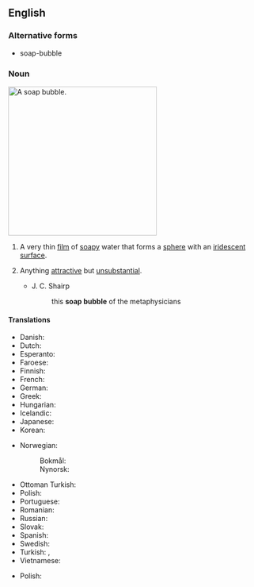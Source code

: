 ==English==

===Alternative forms===
* soap-bubble

===Noun===
[[Image:Bubble brokenchopstick.jpg|300px|thumb|right|A soap bubble.]]
{{en-noun}}

# A very thin [[film]] of [[soap]]y water that forms a [[sphere]] with an [[iridescent]] [[surface]].
# {{lb|en|figurative}} Anything [[attractive]] but [[unsubstantial]].
#* J. C. Shairp
#*: this '''soap bubble''' of the metaphysicians

====Translations====
{{trans-top|sphere of soap water}}
* Danish: {{t|da|sæbeboble|c}}
* Dutch: {{t+|nl|zeepbel|c}}
* Esperanto: {{t|eo|sapveziko}}
* Faroese: {{t|fo|sápubløðra|f}}
* Finnish: {{t|fi|saippuakupla}}
* French: {{t+|fr|bulle de savon}}
* German: {{t+|de|Seifenblase|f}}
* Greek: {{t+|el|σαπουνόφουσκα|f|sc=Grek}}
* Hungarian: {{t+|hu|szappanbuborék}}
* Icelandic: {{t+|is|sápukúla|f}}
* Japanese: {{t+|ja|シャボン玉|tr=シャボンだま, shabondama}}
* Korean: {{t+|ko|비눗방울}}
{{trans-mid}}
* Norwegian:
*: Bokmål: {{t|nb|såpeboble|m|f}}
*: Nynorsk: {{t|nn|såpeboble|f}}
* Ottoman Turkish: {{t|ota|قندیل|tr=kandil}}
* Polish: {{t+|pl|bańka mydlana|f}}
* Portuguese: {{t|pt|[[bolha]] [[de]] [[sabão]]|f}}
* Romanian: {{t+|ro|balon de săpun|n}}
* Russian: {{t+|ru|мы́льный пузы́рь|m}}
* Slovak: {{t|sk|mydlová bublina|f}}
* Spanish: {{t|es|[[pompa]] [[de]] [[jabón]]|f}}
* Swedish: {{t+|sv|såpbubbla|c}}
* Turkish: {{t|tr|sabun köpüğü}}, {{t|tr|sabun baloncuğu}}
* Vietnamese: {{t|vi|bong bóng xà phòng}}
{{trans-bottom}}

{{trans-top|anything attractive but unsubstantial}}
{{trans-mid}}
* Polish: {{t+|pl|bańka mydlana|f}}
{{trans-bottom}}